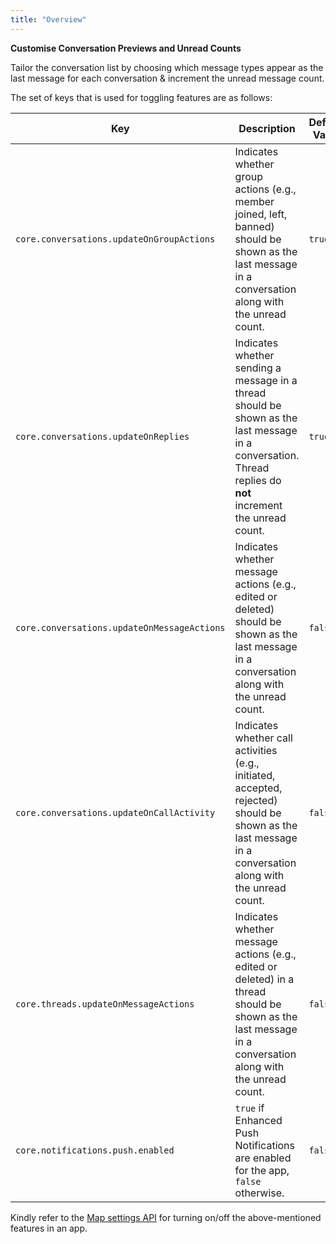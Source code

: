 ```yaml
---
title: "Overview"
---
```


**Customise Conversation Previews and Unread Counts**

Tailor the conversation list by choosing which message types appear as the last message for each conversation & increment the unread message count.

The set of keys that is used for toggling features are as follows:

| Key                                           | Description                                                                                                                                                                      | Default Value |
|----------------------------------------------|----------------------------------------------------------------------------------------------------------------------------------------------------------------------------------|---------------|
| `core.conversations.updateOnGroupActions`    | Indicates whether group actions (e.g., member joined, left, banned) should be shown as the last message in a conversation along with the unread count.                          | `true`        |
| `core.conversations.updateOnReplies`         | Indicates whether sending a message in a thread should be shown as the last message in a conversation. Thread replies do **not** increment the unread count.                   | `true`        |
| `core.conversations.updateOnMessageActions`  | Indicates whether message actions (e.g., edited or deleted) should be shown as the last message in a conversation along with the unread count.                                  | `false`       |
| `core.conversations.updateOnCallActivity`    | Indicates whether call activities (e.g., initiated, accepted, rejected) should be shown as the last message in a conversation along with the unread count.                      | `false`       |
| `core.threads.updateOnMessageActions`        | Indicates whether message actions (e.g., edited or deleted) in a thread should be shown as the last message in a conversation along with the unread count.                      | `false`       |
| `core.notifications.push.enabled`            | `true` if Enhanced Push Notifications are enabled for the app, `false` otherwise.                                                                                               | `false`       |


Kindly refer to the [Map settings API](/rest-api/management-apis/settings/maps-settings) for turning on/off the above-mentioned features in an app.
